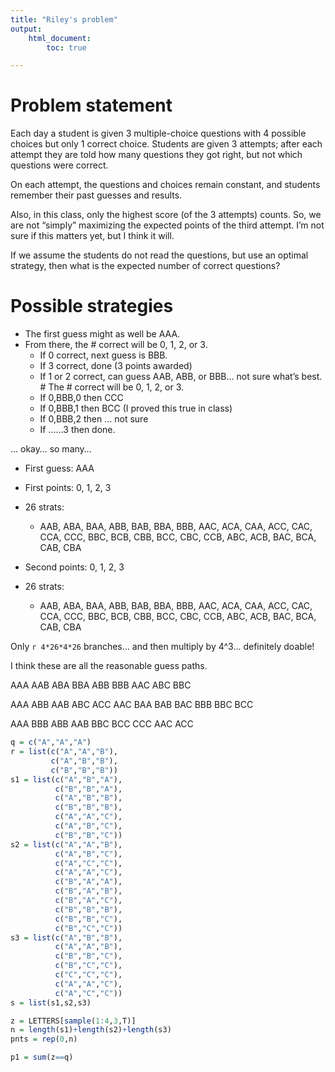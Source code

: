 ```yaml
---
title: "Riley's problem"
output: 
    html_document:
        toc: true

---
```


# Problem statement

Each day a student is given 3 multiple-choice questions with 4 possible choices but only 1 correct choice. Students are given 3 attempts; after each attempt they are told how many questions they got right, but not which questions were correct.

On each attempt, the questions and choices remain constant, and students remember their past guesses and results.

Also, in this class, only the highest score (of the 3 attempts) counts. So, we are not "simply" maximizing the expected points of the third attempt. I'm not sure if this matters yet, but I think it will.

If we assume the students do not read the questions, but use an optimal strategy, then what is the expected number of correct questions?

# Possible strategies

* The first guess might as well be AAA.
* From there, the # correct will be 0, 1, 2, or 3.
    * If 0 correct, next guess is BBB.
    * If 3 correct, done (3 points awarded)
    * If 1 or 2 correct, can guess AAB, ABB, or BBB... not sure what's best.
# The # correct will be 0, 1, 2, or 3.
    * If 0,BBB,0 then CCC
    * If 0,BBB,1 then BCC (I proved this true in class)
    * If 0,BBB,2 then ... not sure
    * If ......3 then done.

... okay... so many...

* First guess: AAA

* First points: 0, 1, 2, 3

* 26 strats:
    * AAB, ABA, BAA, ABB, BAB, BBA, BBB, AAC, ACA, CAA, ACC, CAC, CCA, CCC, BBC, BCB, CBB, BCC, CBC, CCB, ABC, ACB, BAC, BCA, CAB, CBA

* Second points: 0, 1, 2, 3

* 26 strats:
    * AAB, ABA, BAA, ABB, BAB, BBA, BBB, AAC, ACA, CAA, ACC, CAC, CCA, CCC, BBC, BCB, CBB, BCC, CBC, CCB, ABC, ACB, BAC, BCA, CAB, CBA

Only `r 4*26*4*26` branches... and then multiply by 4^3... definitely doable!


I think these are all the reasonable guess paths.

AAA
AAB
ABA BBA ABB BBB AAC ABC BBC

AAA
ABB
AAB ABC ACC AAC BAA BAB BAC BBB BBC BCC

AAA
BBB
ABB AAB BBC BCC CCC AAC ACC


```r

q = c("A","A","A")
r = list(c("A","A","B"),
         c("A","B","B"),
         c("B","B","B"))
s1 = list(c("A","B","A"),
          c("B","B","A"),
          c("A","B","B"),
          c("B","B","B"),
          c("A","A","C"),
          c("A","B","C"),
          c("B","B","C"))
s2 = list(c("A","A","B"),
          c("A","B","C"),
          c("A","C","C"),
          c("A","A","C"),
          c("B","A","A"),
          c("B","A","B"),
          c("B","A","C"),
          c("B","B","B"),
          c("B","B","C"),
          c("B","C","C"))
s3 = list(c("A","B","B"),
          c("A","A","B"),
          c("B","B","C"),
          c("B","C","C"),
          c("C","C","C"),
          c("A","A","C"),
          c("A","C","C"))
s = list(s1,s2,s3)

z = LETTERS[sample(1:4,3,T)]
n = length(s1)+length(s2)+length(s3)
pnts = rep(0,n)

p1 = sum(z==q)




```






